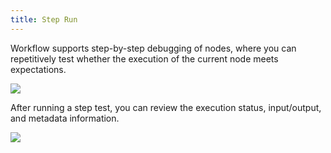 ```yaml
---
title: Step Run
---
```


Workflow supports step-by-step debugging of nodes, where you can repetitively test whether the execution of the current node meets expectations.

![](/images/assets/output-(3)-(3).png)

After running a step test, you can review the execution status, input/output, and metadata information.

![](/images/assets/output-(4)-(2).png)
